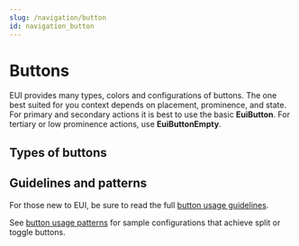 ```yaml
---
slug: /navigation/button
id: navigation_button
---
```


# Buttons

EUI provides many types, colors and configurations of buttons. The one best suited for you context depends on placement, prominence, and state. For primary and secondary actions it is best to use the basic **EuiButton**. For tertiary or low prominence actions, use **EuiButtonEmpty**.

## Types of buttons


<ButtonIntro />

## Guidelines and patterns

For those new to EUI, be sure to read the full [button usage guidelines](./guidelines.mdx).

See [button usage patterns](./patterns.mdx) for sample configurations that achieve split or toggle buttons.